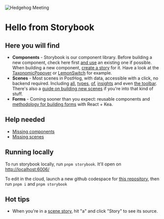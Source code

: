 
<Meta title=" Hello" />

![Hedgehog Meeting](https://d33wubrfki0l68.cloudfront.net/4711ff5796c2d62183754e8d881367b284a2d8b6/9feb4/static/bf1333526d9533f249143d6ac6820acb/b5380/product-people.png)

# Hello from Storybook

## Here you will find

- **Components** - Storybook is our component library. Before building a new component, check here first
  [and use](/docs/how-to-use-components--page) an existing one if possible.
  When building a new component, [create a story](/docs/how-to-create-stories--page#component-stories) for it.
  Have a look at the [TaxonomicPopover](/docs/filters-taxonomicpopover--taxonomic-string-popover-one-category) or
  [LemonSwitch](/docs/components-lemon-switch--lemon-switch) for example.
- **Scenes** - Most scenes in PostHog, with data, accessible with a click, no backend required. Including
  [all](/story/scenes-app-insights--trends-line-breakdown), [types](/story/scenes-app-insights--lifecycle),
  [of](/story/scenes-app-insights--trends-pie-breakdown), [insights](/story/scenes-app-insights--funnel-left-to-right-breakdown)
  and even [the toolbar](/story/scenes-other-toolbar--authenticated). There's also a [guide on building new scenes](/docs/how-to-build-a-scene--page)
  if you're into that kind of stuff.
- **Forms** - Coming sooner than you expect: reusable components and [methodology for building forms](/docs/how-to-build-a-form--page) with React + Kea.

## Help needed

- [Missing components](/docs/missing-components--page)
- [Missing scenes](/docs/missing-scenes--page)

## Running locally

To run storybook locally, run `pnpm storybook`. It'll open on [http://localhost:6006/](http://localhost:6006/)

To edit in the cloud, launch a new github codespace for [this repository](https://github.com/posthog/posthog), then run `pnpm i` and `pnpm storybook`

## Hot tips

- When you're in a [scene story](/story/scenes-app-dashboard--edit), hit "a" and click "Story" to see its source.
